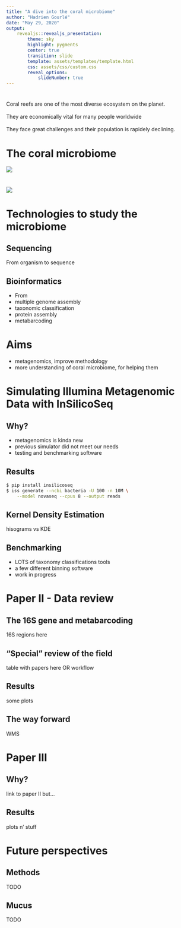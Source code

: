 ```yaml
---
title: "A dive into the coral microbiome"
author: "Hadrien Gourlé"
date: "May 29, 2020"
output:
    revealjs::revealjs_presentation:
        theme: sky
        highlight: pygments
        center: true
        transition: slide
        template: assets/templates/template.html
        css: assets/css/custom.css
        reveal_options:
            slideNumber: true
---
```


# {#intro-slide data-background="assets/img/background.jpg"}

## {#intro-slide data-background="assets/img/background.jpg"}

<div id="intro-text-box">Coral reefs are one of the most diverse ecosystem on the planet.</div><br>
<div id="intro-text-box" class="fragment fade-left">They are economically vital for many people worldwide</div><br>
<div id="intro-text-box" class="fragment fade-left">They face great challenges and their population is rapidely declining.</div>

# The coral microbiome {#coral data-transition="zoom-out"}

![](assets/img/coral.svg)

# {data-transition="zoom-in"}

![](assets/img/microbes.svg)

# Technologies to study the microbiome

## Sequencing

From organism to sequence

## Bioinformatics

- From 
- multiple genome assembly
- taxonomic classification
- protein assembly
- metabarcoding

# Aims

- metagenomics, improve methodology
- more understanding of coral microbiome, for helping them

# Simulating Illumina Metagenomic Data with InSilicoSeq {#paper data-background="assets/img/paper_i.svg"}

## Why? {#paper data-background="assets/img/paper_i.svg"}

- metagenomics is kinda new
- previous simulator did not meet our needs
- testing and benchmarking software

## Results {#paper data-background="assets/img/paper_i.svg"}

```bash
$ pip install insilicoseq
$ iss generate --ncbi bacteria -U 100 -n 10M \
    --model novaseq --cpus 8 --output reads
```

## Kernel Density Estimation {#paper data-background="assets/img/paper_i.svg"}

hisograms vs KDE

## Benchmarking {#paper data-background="assets/img/paper_i.svg"}

- LOTS of taxonomy classifications tools
- a few different binning software
- work in progress

# Paper II - Data review {#paper data-background="assets/img/paper_ii.svg"}

## The 16S gene and metabarcoding {#paper data-background="assets/img/paper_ii.svg"}

16S regions here 

## "Special" review of the field {#paper data-background="assets/img/paper_ii.svg"}

table with papers here OR workflow

## Results {#paper data-background="assets/img/paper_ii.svg"}

some plots

## The way forward {#paper data-background="assets/img/paper_ii.svg"}

WMS

# Paper III {#paper data-background="assets/img/paper_iii.svg"}

## Why? {#paper data-background="assets/img/paper_iii.svg"}

link to paper II but...

## Results {#paper data-background="assets/img/paper_iii.svg"}

plots n' stuff

# Future perspectives

## Methods

TODO

## Mucus

TODO
